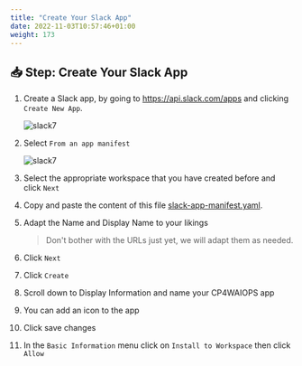 ```yaml
---
title: "Create Your Slack App"
date: 2022-11-03T10:57:46+01:00
weight: 173
---
```




## 📥 Step: Create Your Slack App



1. Create a Slack app, by going to https://api.slack.com/apps and clicking `Create New App`. 

   ![slack7](/images/slack/slack001.png)


2. Select `From an app manifest`

    ![slack7](/images/slack/slack002.png)

3. Select the appropriate workspace that you have created before and click `Next`

4. Copy and paste the content of this file [slack-app-manifest.yaml](https://raw.githubusercontent.com/niklaushirt/cp4waiops-deployer/main/doc/slack/slack-app-manifest.yaml).

4. Adapt the Name and Display Name to your likings



    > Don't bother with the URLs just yet, we will adapt them as needed.



5. Click `Next`

5. Click `Create`

6. Scroll down to Display Information and name your CP4WAIOPS app

7. You can add an icon to the app

8. Click save changes

9. In the `Basic Information` menu click on `Install to Workspace` then click `Allow`


